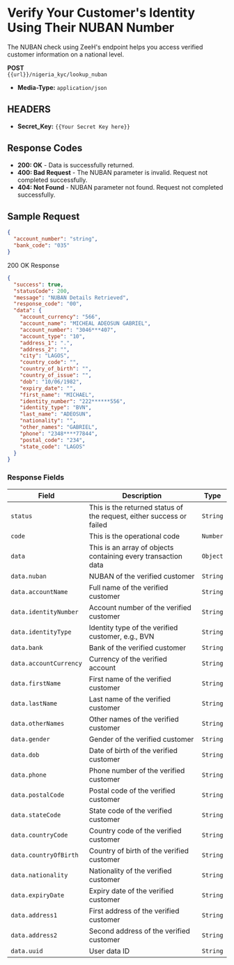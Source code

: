 # Verify Your Customer's Identity Using Their NUBAN Number

The NUBAN check using ZeeH's endpoint helps you access verified customer information on a national level.

**POST**  
`{{url}}/nigeria_kyc/lookup_nuban`

- **Media-Type:** `application/json`

## HEADERS

- **Secret_Key:** `{{Your Secret Key here}}`

## Response Codes

- **200: OK** - Data is successfully returned.
- **400: Bad Request** - The NUBAN parameter is invalid. Request not completed successfully.
- **404: Not Found** - NUBAN parameter not found. Request not completed successfully.

## Sample Request

``` json
{
  "account_number": "string",
  "bank_code": "035"
} 
```

200 OK Response

``` json
{
  "success": true,
  "statusCode": 200,
  "message": "NUBAN Details Retrieved",
  "response_code": "00",
  "data": {
    "account_currency": "566",
    "account_name": "MICHEAL ADEOSUN GABRIEL",
    "account_number": "3046***407",
    "account_type": "10",
    "address_1": ".",
    "address_2": "",
    "city": "LAGOS",
    "country_code": "",
    "country_of_birth": "",
    "country_of_issue": "",
    "dob": "10/06/1982",
    "expiry_date": "",
    "first_name": "MICHAEL",
    "identity_number": "222******556",
    "identity_type": "BVN",
    "last_name": "ADEOSUN",
    "nationality": "",
    "other_names": "GABRIEL",
    "phone": "2348****77844",
    "postal_code": "234",
    "state_code": "LAGOS"
  }
} 
```

### Response Fields

| Field               | Description                                                     | Type   |
|---------------------|-----------------------------------------------------------------|--------|
| `status`            | This is the returned status of the request, either success or failed | `String` |
| `code`              | This is the operational code                                    | `Number` |
| `data`              | This is an array of objects containing every transaction data   | `Object` |
| `data.nuban`        | NUBAN of the verified customer                                  | `String` |
| `data.accountName`  | Full name of the verified customer                              | `String` |
| `data.identityNumber` | Account number of the verified customer                      | `String` |
| `data.identityType` | Identity type of the verified customer, e.g., BVN               | `String` |
| `data.bank`         | Bank of the verified customer                                   | `String` |
| `data.accountCurrency` | Currency of the verified account                            | `String` |
| `data.firstName`    | First name of the verified customer                             | `String` |
| `data.lastName`     | Last name of the verified customer                              | `String` |
| `data.otherNames`   | Other names of the verified customer                            | `String` |
| `data.gender`       | Gender of the verified customer                                 | `String` |
| `data.dob`          | Date of birth of the verified customer                          | `String` |
| `data.phone`        | Phone number of the verified customer                           | `String` |
| `data.postalCode`   | Postal code of the verified customer                            | `String` |
| `data.stateCode`    | State code of the verified customer                             | `String` |
| `data.countryCode`  | Country code of the verified customer                           | `String` |
| `data.countryOfBirth` | Country of birth of the verified customer                    | `String` |
| `data.nationality`  | Nationality of the verified customer                            | `String` |
| `data.expiryDate`   | Expiry date of the verified customer                            | `String` |
| `data.address1`     | First address of the verified customer                          | `String` |
| `data.address2`     | Second address of the verified customer                         | `String` |
| `data.uuid`         | User data ID                                                    | `String` |
